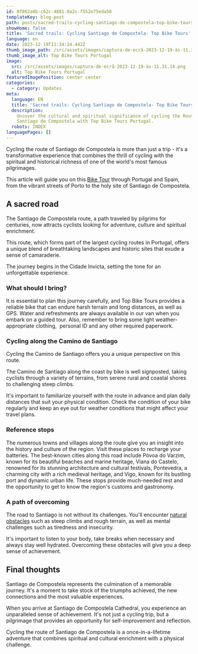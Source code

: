 ```yaml
---
id: 0f862a4b-c62c-4881-8a2c-f552e75eda58
templateKey: blog-post
path: posts/sacred-trails-cycling-santiago-de-compostela-top-bike-tours
showHome: false
title: 'Sacred trails: Cycling Santiago de Compostela- Top Bike Tours'
language: en
date: 2023-12-19T11:34:24.442Z
thumb_image_path: /src/assets/images/captura-de-ecrã-2023-12-19-às-11.31.14.png
thumb_image_alt: Top Bike Tours Portugal
image:
  src: /src/assets/images/captura-de-ecrã-2023-12-19-às-11.31.14.png
  alt: Top Bike Tours Portugal
featuredImagePosition: center center
categories:
  - category: Updates
meta:
  language: EN
  title: 'Sacred trails: Cycling Santiago de Compostela- Top Bike Tours'
  description:
    Uncover the cultural and spiritual significance of cycling the Route of
    Santiago de Compostela with Top Bike Tours Portugal.
  robots: INDEX
languagePages: []
---
```


Cycling the route of Santiago de Compostela is more than just a trip - it's a
transformative experience that combines the thrill of cycling with the spiritual
and historical richness of one of the world's most famous pilgrimages. 

This article will guide you on this
[Bike Tour](https://topbiketoursportugal.com/) through Portugal and Spain, from
the vibrant streets of Porto to the holy site of Santiago de Compostela.

## A sacred road

The Santiago de Compostela route, a path traveled by pilgrims for centuries, now
attracts cyclists looking for adventure, culture and spiritual enrichment. 

This route, which forms part of the largest cycling routes in Portugal, offers a
unique blend of breathtaking landscapes and historic sites that exude a sense of
camaraderie.

The journey begins in the Cidade Invicta, setting the tone for an unforgettable
experience.

### What should I bring?

It is essential to plan this journey carefully, and Top Bike Tours provides a
reliable bike that can endure harsh terrain and long distances, as well as GPS.
Water and refreshments are always available in our van when you embark on a
guided tour. Also, remember to bring some light weather-appropriate clothing, 
personal ID and any other required paperwork.

### Cycling along the Camino de Santiago

Cycling the Camino de Santiago offers you a unique perspective on this route.

The Camino de Santiago along the coast by bike is well signposted, taking
cyclists through a variety of terrains, from serene rural and coastal shores to
challenging steep climbs.

It's important to familiarize yourself with the route in advance and plan daily
distances that suit your physical condition. Check the condition of your bike
regularly and keep an eye out for weather conditions that might affect your
travel plans.

### Reference stops

The numerous towns and villages along the route give you an insight into the
history and culture of the region. Visit these places to recharge your
batteries. The best-known cities along this road include Póvoa do Varzim, known
for its beautiful beaches and marine heritage, Viana do Castelo, renowned for
its stunning architecture and cultural festivals, Pontevedra, a charming city
with a rich medieval heritage, and Vigo, known for its bustling port and dynamic
urban life. These stops provide much-needed rest and the opportunity to get to
know the region's customs and gastronomy.

### A path of overcoming

The road to Santiago is not without its challenges. You'll encounter
[natural obstacles](https://topbiketoursportugal.com/pt/blog/climate-and-geography-in-portugal-for-cycling/)
such as steep climbs and rough terrain, as well as mental challenges such as
tiredness and insecurity. 

It's important to listen to your body, take breaks when necessary and always
stay well hydrated. Overcoming these obstacles will give you a deep sense of
achievement.

## Final thoughts

Santiago de Compostela represents the culmination of a memorable journey. It's a
moment to take stock of the triumphs achieved, the new connections and the most
valuable experiences. 

When you arrive at Santiago de Compostela Cathedral, you experience an
unparalleled sense of achievement. It's not just a cycling trip, but a
pilgrimage that provides an opportunity for self-improvement and reflection.

Cycling the route of Santiago de Compostela is a once-in-a-lifetime adventure
that combines spiritual and cultural enrichment with a physical challenge.
